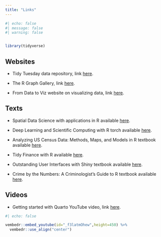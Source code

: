 ```yaml
---
title: "Links"
---
```


```r
#| echo: false
#| message: false
#| warning: false


library(tidyverse)
```

## Websites

* Tidy Tuesday data repository, link [here](https://github.com/rfordatascience/tidytuesday/tree/master).

* The R Graph Gallery, link [here](https://r-graph-gallery.com/index.html).

* From Data to Viz website on visualizing data, link [here](https://www.data-to-viz.com/#explore).

## Texts

* Spatial Data Science with applications in R available [here](https://r-spatial.org/book/).

* Deep Learning and Scientific Computing with R torch available [here](https://skeydan.github.io/Deep-Learning-and-Scientific-Computing-with-R-torch/).

* Analyzing US Census Data: Methods, Maps, and Models in R textbook available [here](https://walker-data.com/census-r/).

* Tidy Finance with R available [here](https://www.tidy-finance.org/).

* Outstanding User Interfaces with Shiny textbook available [here](https://unleash-shiny.rinterface.com/).

* Crime by the Numbers: A Criminologist’s Guide to R textbook available [here](https://crimebythenumbers.com/).

## Videos

*  Getting started with Quarto YouTube video, link [here](https://youtu.be/YK6IjJkjkiI).
  
```r
#| echo: false

vembedr::embed_youtube(id="_f3latmOhew",height=450) %>%
  vembedr::use_align("center")
```

